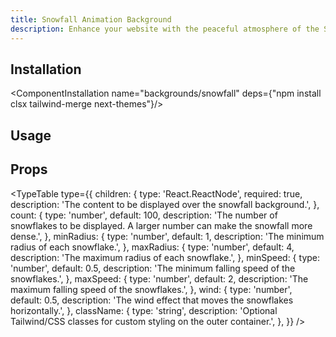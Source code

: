 ```yaml
---
title: Snowfall Animation Background
description: Enhance your website with the peaceful atmosphere of the Snowfall Animation Background. Create a captivating design with gently falling snowflakes for a serene and wintery experience.
---
```


<ComponentCodePreview name="backgrounds/snowfall" contentClassName="p-0!"/>

## Installation

<ComponentInstallation name="backgrounds/snowfall" deps={"npm install clsx tailwind-merge next-themes"}/>

## Usage

<CodeRenderer name="backgrounds/snowfall"/>

## Props

<TypeTable
    type={{
        children: {
            type: 'React.ReactNode',
            required: true,
            description: 'The content to be displayed over the snowfall background.',
        },
        count: {
            type: 'number',
            default: 100,
            description:
                'The number of snowflakes to be displayed. A larger number can make the snowfall more dense.',
        },
        minRadius: {
            type: 'number',
            default: 1,
            description: 'The minimum radius of each snowflake.',
        },
        maxRadius: {
            type: 'number',
            default: 4,
            description: 'The maximum radius of each snowflake.',
        },
        minSpeed: {
            type: 'number',
            default: 0.5,
            description: 'The minimum falling speed of the snowflakes.',
        },
        maxSpeed: {
            type: 'number',
            default: 2,
            description: 'The maximum falling speed of the snowflakes.',
        },
        wind: {
            type: 'number',
            default: 0.5,
            description: 'The wind effect that moves the snowflakes horizontally.',
        },
        className: {
            type: 'string',
            description:
                'Optional Tailwind/CSS classes for custom styling on the outer container.',
        },
    }}
/>

